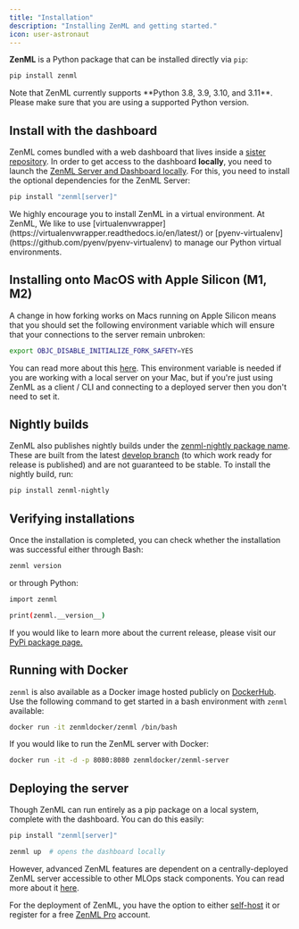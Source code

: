 ```yaml
---
title: "Installation"
description: "Installing ZenML and getting started."
icon: user-astronaut
---
```


**ZenML** is a Python package that can be installed directly via `pip`:


```Bash
pip install zenml
```

<Note>
  Note that ZenML currently supports **Python 3.8, 3.9, 3.10, and 3.11**. Please make sure that you are using a supported Python version.
</Note>

## Install with the dashboard

ZenML comes bundled with a web dashboard that lives inside a [sister repository](https://github.com/zenml-io/zenml-dashboard). In order to get access to the dashboard **locally**, you need to launch the [ZenML Server and Dashboard locally](/getting-started/deploying-zenml). For this, you need to install the optional dependencies for the ZenML Server:


```Bash
pip install "zenml[server]"
```

<Info>
  We highly encourage you to install ZenML in a virtual environment. At ZenML, We like to use [virtualenvwrapper](https://virtualenvwrapper.readthedocs.io/en/latest/) or [pyenv-virtualenv](https://github.com/pyenv/pyenv-virtualenv) to manage our Python virtual environments.
</Info>

## Installing onto MacOS with Apple Silicon (M1, M2)

A change in how forking works on Macs running on Apple Silicon means that you should set the following environment variable which will ensure that your connections to the server remain unbroken:


```Bash
export OBJC_DISABLE_INITIALIZE_FORK_SAFETY=YES
```

You can read more about this [here](http://sealiesoftware.com/blog/archive/2017/6/5/Objective-C%5Fand%5Ffork%5Fin%5FmacOS%5F1013.html). This environment variable is needed if you are working with a local server on your Mac, but if you're just using ZenML as a client / CLI and connecting to a deployed server then you don't need to set it.

## Nightly builds

ZenML also publishes nightly builds under the [zenml-nightly package name](https://pypi.org/project/zenml-nightly/). These are built from the latest [develop branch](https://github.com/zenml-io/zenml/tree/develop) (to which work ready for release is published) and are not guaranteed to be stable. To install the nightly build, run:


```Bash
pip install zenml-nightly
```

## Verifying installations

Once the installation is completed, you can check whether the installation was successful either through Bash:


```Bash
zenml version
```

or through Python:


```Bash
import zenml

print(zenml.__version__)
```

If you would like to learn more about the current release, please visit our [PyPi package page.](https://pypi.org/project/zenml)

## Running with Docker

`zenml` is also available as a Docker image hosted publicly on [DockerHub](https://hub.docker.com/r/zenmldocker/zenml). Use the following command to get started in a bash environment with `zenml` available:

```Bash
docker run -it zenmldocker/zenml /bin/bash
```

If you would like to run the ZenML server with Docker:


```Bash
docker run -it -d -p 8080:8080 zenmldocker/zenml-server
```

## Deploying the server

Though ZenML can run entirely as a pip package on a local system, complete with the dashboard. You can do this easily:


```Bash
pip install "zenml[server]"

zenml up  # opens the dashboard locally
```

However, advanced ZenML features are dependent on a centrally-deployed ZenML server accessible to other MLOps stack components. You can read more about it [here](/getting-started/deploying-zenml).

For the deployment of ZenML, you have the option to either [self-host](/getting-started/deploying-zenml) it or register for a free [ZenML Pro](https://cloud.zenml.io/signup?utm%5Fsource=docs&utm%5Fmedium=referral%5Flink&utm%5Fcampaign=cloud%5Fpromotion&utm%5Fcontent=signup%5Flink) account.
